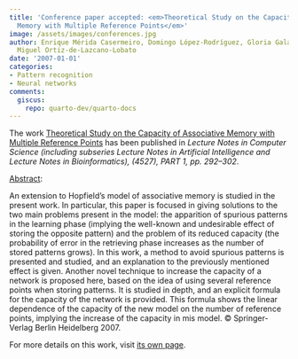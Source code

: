 ```yaml
---
title: 'Conference paper accepted: <em>Theoretical Study on the Capacity of Associative
  Memory with Multiple Reference Points</em>'
image: /assets/images/conferences.jpg
author: Enrique Mérida Casermeiro, Domingo López-Rodríguez, Gloria Galán Marín, Juan
  Miguel Ortiz-de-Lazcano-Lobato
date: '2007-01-01'
categories:
- Pattern recognition
- Neural networks
comments:
  giscus:
    repo: quarto-dev/quarto-docs
---
```


The work <u>Theoretical Study on the Capacity of Associative Memory with Multiple Reference Points</u> has been published in <em>Lecture Notes in Computer Science (including subseries Lecture Notes in Artificial Intelligence and Lecture Notes in Bioinformatics), (4527), PART 1, <em>pp. 292&ndash;302</em></em>.

<u>Abstract</u>:



An extension to Hopfield's model of associative memory is studied in the present work. In particular, this paper is focused in giving solutions to the two main problems present in the model: the apparition of spurious patterns in the learning phase (implying the well-known and undesirable effect of storing the opposite pattern) and the problem of its reduced capacity (the probability of error in the retrieving phase increases as the number of stored patterns grows). In this work, a method to avoid spurious patterns is presented and studied, and an explanation to the previously mentioned effect is given. Another novel technique to increase the capacity of a network is proposed here, based on the idea of using several reference points when storing patterns. It is studied in depth, and an explicit formula for the capacity of the network is provided. This formula shows the linear dependence of the capacity of the new model on the number of reference points, implying the increase of the capacity in mis model. © Springer-Verlag Berlin Heidelberg 2007.




For more details on this work, visit <a href='/publications/conferences/2007-iwinac'>its own page</a>.
